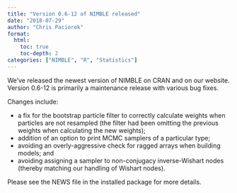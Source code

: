 ```yaml
---
title: "Version 0.6-12 of NIMBLE released"
date: "2018-07-29"
author: "Chris Paciorek"
format:
  html:
    toc: true
    toc-depth: 2
categories: ["NIMBLE", "R", "Statistics"]
---
```


We’ve released the newest version of NIMBLE on CRAN and on our website. Version 0.6-12 is primarily a maintenance release with various bug fixes.

Changes include:

  * a fix for the bootstrap particle filter to correctly calculate weights when particles are not resampled (the filter had been omitting the previous weights when calculating the new weights);
  * addition of an option to print MCMC samplers of a particular type;
  * avoiding an overly-aggressive check for ragged arrays when building models; and
  * avoiding assigning a sampler to non-conjugacy inverse-Wishart nodes (thereby matching our handling of Wishart nodes).

Please see the NEWS file in the installed package for more details.